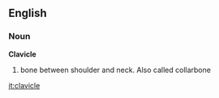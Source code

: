 ==English==
===Noun===
'''Clavicle'''
# bone between shoulder and neck. Also called collarbone

[[it:clavicle]]